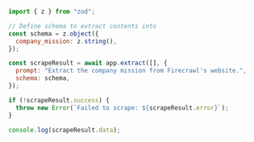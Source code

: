 ```js Node
import { z } from "zod";

// Define schema to extract contents into
const schema = z.object({
  company_mission: z.string(),
});

const scrapeResult = await app.extract([], {
  prompt: "Extract the company mission from Firecrawl's website.",
  schema: schema,
});

if (!scrapeResult.success) {
  throw new Error(`Failed to scrape: ${scrapeResult.error}`);
}

console.log(scrapeResult.data);
```
